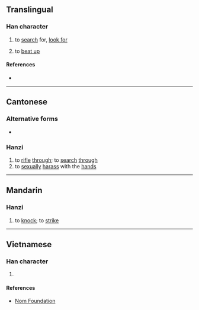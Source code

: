 {{character info/new}}
{{character info|0x2F8C6}}
==Translingual==

===Han character===
{{Han char|rn=64|rad=手|as=11|sn=14|four=52094|canj=QVVD|ids=⿰扌巢}}

# {{lb|zh|Cantonese}} to [[search]] for, [[look for]]
# to [[beat up]]

====References====
* {{Han ref|kx=0452.040|dkj=12643|dj=0802.080|hdz=31951.040|uh=6477|ud=25719|bh=E1F3|bd=57843}}

----

==Cantonese==

===Alternative forms===
* {{zh-l|耖}}

===Hanzi===
{{yue-hanzi|jyut=[[caau3]], [[ziu6]]|y=chaau3, jiu6}}

# to [[rifle]] [[through]]; to [[search]] [[through]] <!--not "for"-->
# to [[sexually]] [[harass]] with the [[hand]]s

----

==Mandarin==

===Hanzi===
{{cmn-hanzi|pin=[[jiǎo]] ([[jiao3]]), [[mó]] ([[mo2]])|wg=chiao<sup>3</sup>, mo<sup>2</sup>}}

# to [[knock]]; to [[strike]]

----

==Vietnamese==

===Han character===
{{vi-hantu|rs=手11|rào}}

# {{defn|lang=vi|sort=手11}}

====References====
* [http://nomfoundation.org/common/nom_details.php?codepoint=6477 Nom Foundation]